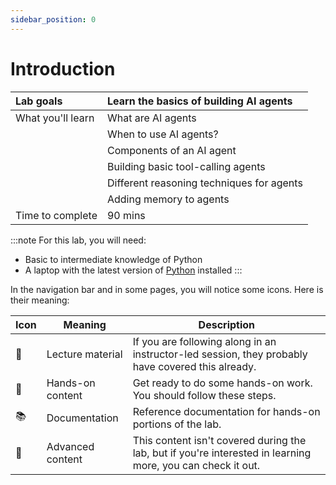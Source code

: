 ```yaml
---
sidebar_position: 0
---
```


# Introduction


|Lab goals|Learn the basics of building AI agents|
|:-|:-|
|What you'll learn|What are AI agents |
||When to use AI agents?|
||Components of an AI agent|
||Building basic tool-calling agents|
||Different reasoning techniques for agents|
||Adding memory to agents|
|Time to complete|90 mins|

:::note
For this lab, you will need:
* Basic to intermediate knowledge of Python
* A laptop with the latest version of [Python](https://www.python.org/downloads/) installed
:::

In the navigation bar and in some pages, you will notice some icons. Here is their meaning:

|Icon|Meaning| Description
|-|-|-|
|📘|Lecture material|If you are following along in an instructor-led session, they probably have covered this already.|
|👐|Hands-on content|Get ready to do some hands-on work. You should follow these steps.|
|📚|Documentation| Reference documentation for hands-on portions of the lab.|
|🦸|Advanced content|This content isn't covered during the lab, but if you're interested in learning more, you can check it out.|